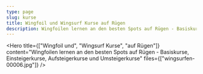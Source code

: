 ```yaml
---
type: page
slug: kurse
title: Wingfoil und Wingsurf Kurse auf Rügen
description: Wingfoilen lernen an den besten Spots auf Rügen - Basiskurse, Einsteigerkurse, Aufsteigerkurse und Umsteigerkurse
---
```



<Hero
  title={["Wingfoil und", "Wingsurf Kurse", "auf Rügen"]}
  content="Wingfoilen lernen an den besten Spots auf Rügen - Basiskurse, Einsteigerkurse, Aufsteigerkurse und Umsteigerkurse"
  files={["wingsurfen-00006.jpg"]}
/>

<Vabs type="booking" />

<Reviews />
